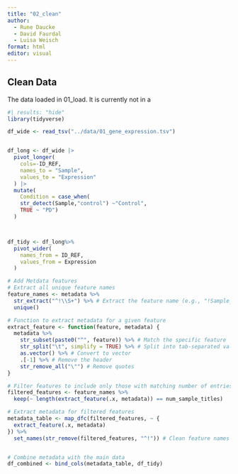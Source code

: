 ```yaml
---
title: "02_clean"
author: 
  - Rune Daucke 
  - David Faurdal
  - Luisa Weisch
format: html
editor: visual
---
```


## Clean Data

The data loaded in 01_load. It is currently not in a

```r
#| results: "hide"
library(tidyverse)
```

```r
df_wide <- read_tsv("../data/01_gene_expression.tsv")


df_long <- df_wide |>
  pivot_longer(
    cols=-ID_REF,
    names_to = "Sample",
    values_to = "Expression"
  ) |>
  mutate(
    Condition = case_when(
    str_detect(Sample,"control") ~"Control",
    TRUE ~ "PD")
  )



df_tidy <- df_long%>%
  pivot_wider(
    names_from = ID_REF,
    values_from = Expression
  )

```

```r
# Add Metdata features
# Extract all unique feature names
feature_names <- metadata %>%
  str_extract("^!\\S+") %>% # Extract the feature name (e.g., "!Sample_title")
  unique()

# Function to extract metadata for a given feature
extract_feature <- function(feature, metadata) {
  metadata %>%
    str_subset(paste0("^", feature)) %>% # Match the specific feature
    str_split("\t", simplify = TRUE) %>% # Split into tab-separated values
    as.vector() %>% # Convert to vector
    .[-1] %>% # Remove the header
    str_remove_all("\"") # Remove quotes
}

# Filter features to include only those with matching number of entries
filtered_features <- feature_names %>%
  keep(~ length(extract_feature(.x, metadata)) == num_sample_titles)

# Extract metadata for filtered features
metadata_table <- map_dfc(filtered_features, ~ {
  extract_feature(.x, metadata)
}) %>%
  set_names(str_remove(filtered_features, "^!")) # Clean feature names


# Combine metadata with the main data
df_combined <- bind_cols(metadata_table, df_tidy)

```

